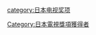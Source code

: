 {{Catnav|頁面分類|人类社会|競賽|獎項}}
{{Catnav|頁面分類|...|獎勵|獎項|电视奖项}}
{{Catnav|頁面分類|...|电视剧|各國電視劇|日本電視劇}}
{{Catnav|頁面分類|...|电视节目|日本电视节目|日本電視劇}}
{{Catnav|頁面分類|...|日本電視|日本电视节目|日本電視劇}}
{{Catnav|頁面分類|...|各國電視|各國電視劇|日本電視劇}}

{{catmore}}
[[category:日本电视奖项|category:日本电视奖项]]
[[Category:日本電視獎項獲得者|Category:日本電視獎項獲得者]]